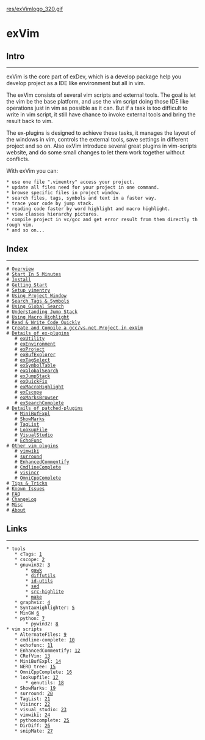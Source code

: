 <!-- ======================================================================================-->
<!-- File         : exVim.wiki-->
<!-- Author       : Wu Jie -->
<!-- Last Change  : 04/25/2009 | 17:51:56 PM | Saturday,April-->
<!-- Description  : -->
<!-- ======================================================================================-->

[[res/exVimlogo_320.gif]]

= exVim =

== Intro ==
--------------------------------------------------------------------------------------

exVim is the core part of exDev, which is a develop package help you develop project as 
a IDE like environment but all in vim. 

The exVim consists of several vim scripts and external tools. The goal is let the vim be
the base platform, and use the vim script doing those IDE like operations just in vim as
possible as it can. But if a task is too difficult to write in vim script, it still have 
chance to invoke external tools and bring the result back to vim.

The ex-plugins is designed to achieve these tasks, it manages the layout of the windows 
in vim, controls the external tools, save settings in different project and so on. Also
exVim introduce several great plugins in vim-scripts website, and do some small changes
to let them work together without conflicts.

With exVim you can:
 * use one file ".vimentry" access your project. 
 * update all files need for your project in one command. 
 * browse specific files in project window.
 * search files, tags, symbols and text in a faster way.
 * trace your code by jump stack.
 * reading code faster by word highlight and macro highlight.
 * view classes hierarchy pictures.
 * compile project in vc/gcc and get error result from them directly through vim.
 * and so on...

== Index ==
--------------------------------------------------------------------------------------

 # [[Overview]]
 # [[StartInFiveMinutes|Start In 5 Minutes]]
 # [[Install]]
 # [[GettingStart|Getting Start]]
 # [[SetupVimentry|Setup vimentry]]
 # [[UsingProjectWindow|Using Project Window]]
 # [[SearchTagsAndSymbols|Search Tags & Symbols]]
 # [[UsingGlobalSearch|Using Global Search]]
 # [[UnderstandingJumpStack|Understanding Jump Stack]]
 # [[UsingMacroHighlight|Using Macro Highlight]]
 # [[ReadAndWriteCodeQuickly|Read & Write Code Quickly]]
 # [[CompileYourProject|Create and Compile a gcc/vs.net Project in exVim]]
 # [[DetailsOfExPlugins|Details of ex-plugins]]
    # [[exUtility]]
    # [[exEnvironment]]
    # [[exProject]]
    # [[exBufExplorer]]
    # [[exTagSelect]]
    # [[exSymbolTable]]
    # [[exGlobalSearch]]
    # [[exJumpStack]]
    # [[exQuickFix]]
    # [[exMacroHighlight]]
    # [[exCscope]]
    # [[exMarksBrowser]]
    # [[exSearchComplete]]
 # [[DetailsOfPatchedPlugins|Details of patched-plugins]]
    # [[MiniBufExpl]]
    # [[ShowMarks]]
    # [[TagList]]
    # [[LookupFile]]
    # [[VisualStudio]]
    # [[EchoFunc]]
 # [[OtherVimPlugins|Other vim plugins]]
    # [[vimwiki]]
    # [[surround]]
    # [[EnhancedCommentify]]
    # [[CmdlineComplete]]
    # [[visincr]]
    # [[OmniCppComplete]]
 # [[TipsAndTricks|Tips & Tricks]]
 # [[KnownIssues|Known Issues]]
 # [[FAQ]]
 # [[ChangeLog]]
 # [[Misc]]
 # [[About]]

== Links ==
--------------------------------------------------------------------------------------

 * tools
    * cTags: [http://ctags.sourceforge.net/]
    * cscope: [http://cscope.sourceforge.net/]
    * gnuwin32: [http://gnuwin32.sourceforge.net/]
        * [http://gnuwin32.sourceforge.net/packages/gawk.htm gawk]
        * [http://gnuwin32.sourceforge.net/packages/diffutils.htm diffutils]
        * [http://gnuwin32.sourceforge.net/packages/id-utils.htm id-utils]
        * [http://gnuwin32.sourceforge.net/packages/sed.htm sed]
        * [http://gnuwin32.sourceforge.net/packages/src-highlite.htm src-highlite]
        * [http://gnuwin32.sourceforge.net/packages/make.htm make]
    * graphviz: [http://www.graphviz.org]
    * SyntaxHighlighter: [http://alexgorbatchev.com/wiki/SyntaxHighlighter]
    * MinGW [http://www.mingw.org/]
    * python: [http://www.python.org]
        * pywin32: [http://sourceforge.net/projects/pywin32/]
 * vim scripts
    * AlternateFiles: [http://www.vim.org/scripts/script.php?script_id=31]
    * cmdline-complete: [http://www.vim.org/scripts/script.php?script_id=2222]
    * echofunc: [http://www.vim.org/scripts/script.php?script_id=1735]
    * EnhancedCommentify: [http://www.vim.org/scripts/script.php?script_id=23]
    * CRefVim: [http://www.vim.org/scripts/script.php?script_id=614] 
    * MiniBufExpl: [http://www.vim.org/scripts/script.php?script_id=159]
    * NERD_tree: [http://www.vim.org/scripts/script.php?script_id=1658]
    * OmniCppComplete: [http://www.vim.org/scripts/script.php?script_id=1520]
    * lookupfile: [http://www.vim.org/scripts/script.php?script_id=1581]
        * genutils: [http://www.vim.org/scripts/script.php?script_id=197]
    * ShowMarks: [http://www.vim.org/scripts/script.php?script_id=152]
    * surround: [http://www.vim.org/scripts/script.php?script_id=1697]
    * TagList: [http://www.vim.org/scripts/script.php?script_id=273]
    * Visincr: [http://www.vim.org/scripts/script.php?script_id=670]
    * visual_studio: [http://www.vim.org/scripts/script.php?script_id=864]
    * vimwiki: [http://www.vim.org/scripts/script.php?script_id=2226]
    * pythoncomplete: [http://www.vim.org/scripts/script.php?script_id=1542]
    * DirDiff: [http://www.vim.org/scripts/script.php?script_id=102]
    * snipMate: [http://www.vim.org/scripts/script.php?script_id=2540]

